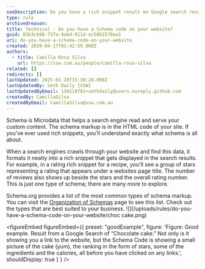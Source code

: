 ```yaml
---
seoDescription: Do you have a rich snippet result on Google search results?
type: rule
archivedreason:
title: Technical - Do you have a Schema code on your website?
guid: 83b3cb98-737a-4abd-911d-ec58b2578ea1
uri: do-you-have-a-schema-code-on-your-website
created: 2019-04-17T01:42:59.000Z
authors:
  - title: Camilla Rosa Silva
    url: https://ssw.com.au/people/camilla-rosa-silva
related: []
redirects: []
lastUpdated: 2025-01-20T15:30:20.000Z
lastUpdatedBy: Seth Daily [SSW]
lastUpdatedByEmail: 130118701+sethdaily@users.noreply.github.com
createdBy: CamillaSilva
createdByEmail: CamillaSilva@ssw.com.au
---
```


Schema is Microdata that helps a search engine read and serve your custom content. The schema markup is in the HTML code of your site. If you’ve ever used rich snippets, you’ll understand exactly what schema is all about.

When a search engines crawls through your website and find this data, it formats it neatly into a rich snippet that gets displayed in the search results. For example, in a rating rich snippet for a recipe, you'll see a group of stars representing a rating that appears under a websites page title. The number of reviews also shows up beside the stars and the overall rating number. This is just one type of schema; there are many more to explore.

Schema.org provides a list of the most common types of schema markup. You can visit the [Organization of Schemas](https://schema.org/docs/schemas.html) page to see this list. Check out the types that are best suited to your business.
![](/uploads/rules/do-you-have-a-schema-code-on-your-website/choc cake.png)

<figureEmbed figureEmbed={{
  preset: "goodExample",
  figure: 'Figure: Good example. Result from a Google Search of “Chocolate cake.” Not only is it showing you a link to the website, but the Schema Code is showing a small picture of the cake (yum), the ranking in the form of stars, some of the ingredients and the calories, all before you have clicked on any links.',
  shouldDisplay: true
} } />

